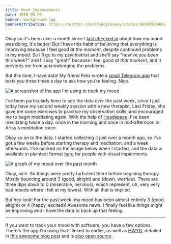 ```yaml
---
title: Mood Improvements
date: 2018-03-09
banner: background.jpg
bannerAttribution: https://twitter.com/CloudyConway/status/969939894662565889
---
```



Okay so it's been over a month since I [last checked in](/blog/progress-and-pianos/) about how my mood was doing. It's better! But I have this habit of believing that everything is improving because I feel good _at the moment_, despite continued problems in my mood. So I'll go to my psychiatrist and she'll say "how've you been this week?" and I'll say "great!" because I feel good _at that moment_, and it prevents me from acknowledging the problems.


But this time, I have data! My friend Felix wrote a [small Telegram app](https://github.com/KrauseFx/mood) that texts you three times a day to ask how you're feeling. Nice.

<Narrow>

![A screenshot of the app I'm using to track my mood](./screenshot.png)

</Narrow>

I've been particularly keen to see the data over the past week, since I just today have my second weekly session with a new therapist. Last Friday, she gave me some exercises to practice my observation skills, and encouraged me to begin meditating again. With the help of [Headspace](https://www.headspace.com), I've been meditating twice a day: once in the morning and once in mid-afternoon in Artsy's meditation room.

Okay so on to the data. I started collecting it just over a month ago, so I've got a few weeks before starting therapy and meditation, and a week afterwards. I've marked on the image below when I started, and the data is available in plaintext format [here](https://gist.github.com/ashfurrow/752aab4da069076ad893a88cc2a983a0) for people with visual impairments.

<Wide>

![A graph of my mood over the past month](./mood.png)

</Wide>

Okay, nice. So things were pretty turbulent there before begining therapy. Mostly bouncing around 3 (good, alright) and (down, worried). There are three dips down to 0 (miserable, nervous), which represent, uh, very very bad moods where I felt at my lowest. With all that is implied.

But hey look! For the past week, my mood has been almost entirely 3 (good, alright) or 4 (happy, excited)! Awesome news. I finally feel like things might be improving _and_ I have the data to back up that feeling.

---

If you want to track your mood with software, you have a few options. There's the app I'm using that I linked to earlier, as well as [HWYD](https://expo.io/@kkemple/hwyd), detailed in [this awesome blog post](https://medium.com/@kurtiskemple/introducing-hwyd-an-app-for-graphing-depression-442a508c2016) and is [also open source](https://github.com/kkemple/hwyd).

  